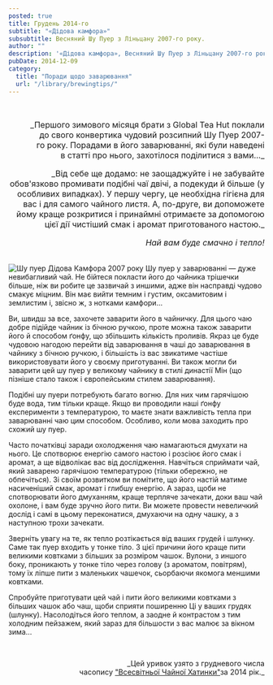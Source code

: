 ```yaml
---
posted: true
title: Грудень 2014-го
subtitle: "«Дідова камфора»"
subsubtitle: Весняний Шу Пуер з Ліньцану 2007-го року.
author: ""
description: '«Дідова камфора», Весняний Шу Пуер з Ліньцану 2007-го року.'
pubDate: 2014-12-09
category: 
  title: "Поради щодо заварювання"
  url: "/library/brewingtips/"
---
```


<p>&nbsp;</p>
<p align="right" style="font-size: 1rem; text-wrap: balance;">_Першого зимового місяця брати з Global Tea Hut поклали до свого конвертика чудовий розсипний Шу Пуер 2007-го року. Порадами в його заварюванні, які були наведені в статті про нього,  захотілося поділитися з вами..._</p>
<p align="right" style="font-size: 1rem; text-wrap: balance;">_Від себе ще додамо: не заощаджуйте і не забувайте обов'язково промивати подібні чаї двічі, а подекуди й більше (у особливих випадках). У першу чергу, це необхідна гігієна для вас і для самого чайного листя. А, по-друге, ви допоможете йому краще розкритися і принаймні отримаєте за допомогою цієї дії чистіший смак і аромат приготованого настою._</p>
<p align="right" style="font-size: 1rem; margin-bottom: 2rem;"><em>Най вам буде смачно і тепло!</em></p>

<Image src={Image1}  class="float-right" alt="Шу пуер Дідова Камфора 2007 року" /> Шу пуер у заварюванні — дуже невибагливий чай. Не бійтеся покласти його до чайника трішечки більше, ніж ви робите це зазвичай з иншими, адже він насправді чудово смакує міцним. Він має вийти темним і густим, оксамитовим і землистим і, звісно ж, з нотками камфори...

Ви, швидш за все, захочете заварити його в чайничку. Для цього чаю добре підійде чайник із бічною ручкою, проте можна також заварити його й способом ґонфу, що збільшить кількість проливів. Якраз це буде чудовою нагодою перейти від заварювання в чаші до заварювання в чайнику з бічною ручкою, і більшість із вас звикатиме частіше використовувати його у своєму приготуванні. Ви також могли би заварити цей шу пуер у великому чайнику в стилі династії Мін (що пізніше стало також і європейським стилем заварювання).

Подібні шу пуери потребують багато вогню. Для них чим гарячішою буде вода, тим тільки краще. Якщо ви проводили наші ґонфу експерименти з температурою, то маєте знати важливість тепла при заварюванні чаю цим способом. Особливо, коли мова заходить про схожий шу пуер.

Часто початківці заради охолодження чаю намагаються дмухати на нього. Це спотворює енергію самого настою і розсіює його смак і аромат, а ще відволікає вас від дослідження. Навчіться сприймати чай, який заварено гарячішою температурою (тільки обережно, не обпечіться). Зі своїм розвитком ви помітите, що його настій матиме насиченіший смак, аромат і глибшу енергію. А зараз, щоби не спотворювати його дмуханням, краще терпляче зачекати, доки ваш чай охолоне, і вам буде зручно його пити. Ви можете провести невеличкий дослід і самі в цьому переконатися, дмухаючи на одну чашку, а з наступною трохи зачекати.

Зверніть увагу на те, як тепло розтікається від ваших грудей і шлунку. Саме так пуер входить у тонке тіло. З цієї причини його краще пити великими ковтками з більших за розміром чашок. Вулони, з иншого боку, проникають у тонке тіло через голову (з ароматом, повітрям), тому їх ліпше пити з маленьких чашечок, сьорбаючи якомога меншими ковтками.

Спробуйте приготувати цей чай і пити його великими ковтками з більших чашок або чаш, щоби сприяти поширенню Ці у ваших грудях (шлунку). Насолодіться його теплом, а заодне й контрастом з тим холодним пейзажем, який зараз для більшости з вас малює за вікном зима...

<p>&nbsp;</p>
<p align="right" style="font-size: 0.9rem;">_Цей уривок узято з грудневого числа<br />часопису <a title="globalteahut.org" href="http://www.globalteahut.org/" target="blank" rel="noopener">"Всесвітньої Чайної Хатинки"</a>за 2014 рік._</p>